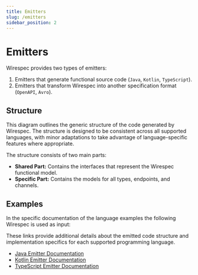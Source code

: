 ```yaml
---
title: Emitters
slug: /emitters
sidebar_position: 2
---
```




# Emitters

Wirespec provides two types of emitters:

1. Emitters that generate functional source code (`Java`, `Kotlin`, `TypeScript`).
2. Emitters that transform Wirespec into another specification format (`OpenAPI`, `Avro`).

## Structure

This diagram outlines the generic structure of the code generated by Wirespec. The structure is designed to be consistent across all supported languages, with minor adaptations to take advantage of language-specific features where appropriate.

The structure consists of two main parts:

- **Shared Part:** Contains the interfaces that represent the Wirespec functional model.
- **Specific Part:** Contains the models for all types, endpoints, and channels.

<Drawio content={simpleGraph}  />

## Examples
In the specific documentation of the language examples the following Wirespec is used as input:

<WirespecExample/>

These links provide additional details about the emitted code structure and implementation specifics for each supported programming language.

- [Java Emitter Documentation](./emitters-java.mdx)
- [Kotlin Emitter Documentation](./emitters-kotlin.mdx)
- [TypeScript Emitter Documentation](./emitters-typescript.mdx)
